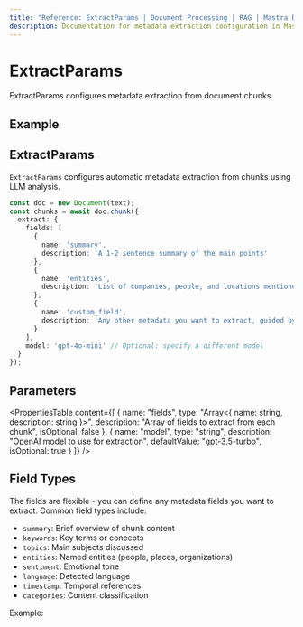 ```yaml
---
title: "Reference: ExtractParams | Document Processing | RAG | Mastra Docs"
description: Documentation for metadata extraction configuration in Mastra.
---
```


# ExtractParams

ExtractParams configures metadata extraction from document chunks.

## Example

## ExtractParams

`ExtractParams` configures automatic metadata extraction from chunks using LLM analysis.

```typescript showLineNumbers copy
const doc = new Document(text);
const chunks = await doc.chunk({
  extract: {
    fields: [
      { 
        name: 'summary', 
        description: 'A 1-2 sentence summary of the main points' 
      },
      { 
        name: 'entities', 
        description: 'List of companies, people, and locations mentioned' 
      },
      {
        name: 'custom_field',
        description: 'Any other metadata you want to extract, guided by this description'
      }
    ],
    model: 'gpt-4o-mini' // Optional: specify a different model
  }
});
```

## Parameters

<PropertiesTable
  content={[
    {
      name: "fields",
      type: "Array<{ name: string, description: string }>",
      description: "Array of fields to extract from each chunk",
      isOptional: false
    },
    {
      name: "model",
      type: "string",
      description: "OpenAI model to use for extraction",
      defaultValue: "gpt-3.5-turbo",
      isOptional: true
    }
  ]}
/> 

## Field Types

The fields are flexible - you can define any metadata fields you want to extract. Common field types include:

- `summary`: Brief overview of chunk content
- `keywords`: Key terms or concepts
- `topics`: Main subjects discussed
- `entities`: Named entities (people, places, organizations)
- `sentiment`: Emotional tone
- `language`: Detected language
- `timestamp`: Temporal references
- `categories`: Content classification

Example:
